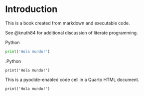 # Introduction

This is a book created from markdown and executable code.

See @knuth84 for additional discussion of literate programming.


Python
```python
print('Hola mundo!')
```

.Python

```.python
print('Hola mundo!')
```

This is a pyodide-enabled code cell in a Quarto HTML document.

```pyodide-python
print('Hola mundo!')
```
